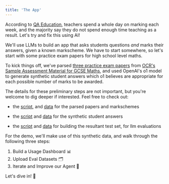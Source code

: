 ```yaml
---
title: 'The App'
---
```


According to [QA Education](https://qaeducation.co.uk/feature/uk-teachers-spend-whole-day-marking-each-week/),
teachers spend a whole day on marking each week, and the majority say they do not spend enough time teaching as a result.
Let's try and fix this using AI!

We'll use LLMs to build an app that asks students questions *and* marks their answers, given a known markscheme.
We have to start somewhere, so let's start with some practice exam papers for high school level maths.

To kick things off, we've parsed [three practice exam papers](https://github.com/unifyai/demos/tree/main/ai_tutor/data/parsed/GCSE_(9%E2%80%931)_Mathematics)
from [OCR's Sample Assessment Material for GCSE Maths](https://www.ocr.org.uk/Images/169000-foundation-tier-sample-assessment-materials.pdf),
and used OpenAI's o1 model to generate synthetic student answers which o1 believes are appropriate for each possible number of marks to be awarded.

The details for these preliminary steps are not important,
but you're welcome to dig deeper if interested.
Feel free to check out:

- the [script](https://github.com/unifyai/demos/blob/main/marking_assistant/fetch_and_parse_pdf.py), and [data](https://github.com/unifyai/demos/tree/main/marking_assistant/data/parsed/GCSE_(9%E2%80%931)_Mathematics) for the parsed papers and markschemes

- the [script](https://github.com/unifyai/demos/blob/main/marking_assistant/generate_data.py) and [data](https://github.com/unifyai/demos/blob/main/marking_assistant/data/labelled_data.json) for the synthetic student answers

- the [script](https://github.com/unifyai/demos/blob/main/marking_assistant/generate_test_dataset.py) and [data](https://github.com/unifyai/demos/blob/main/marking_assistant/data/test_set.json) for building the resultant test set, for llm evaluations

For the demo, we'll make use of this synthetic data, and walk through the following three steps:

1. Build a Usage Dashboard 📊
2. Upload Eval Datasets 🗂️
3. Iterate and Improve our Agent 🔁

Let's dive in! 🤿